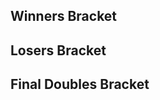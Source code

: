 {{DISPLAYTITLE:Full Bloom 2: Doubles Bracket}}
{{tabs static
|name1=Overview
|link1=Full Bloom/2
|name2=Singles Bracket
|link2=Full Bloom/2/Singles Bracket
|name3=Doubles Bracket
|link3=Full Bloom/2/Doubles Bracket
|This=3
}}
==Winners Bracket==
{{64DEDoublesWBracketA
|column-width=160

<!-- ROUND 1 -->
|r1m1t1p1=Lucky |r1m1t1p1flag=us
|r1m1t1p2=Vro |r1m1t1p2flag=us |r1m1t1score={{win}}
|r1m1t2p1=Bye |r1m1t2p1flag=
|r1m1t2p2=Bye |r1m1t2p2flag= |r1m1t2score=
|r1m1win=1

|r1m2t1p1=C Mill$ |r1m2t1p1flag=us
|r1m2t1p2=Hacky |r1m2t1p2flag=us |r1m2t1score=2
|r1m2t2p1=Phoenix |r1m2t2p1flag=us
|r1m2t2p2=$PANK |r1m2t2p2flag=us |r1m2t2score=0
|r1m2win=1

|r1m3t1p1=Cantus |r1m3t1p1flag=us
|r1m3t1p2=Eseif |r1m3t1p2flag=us |r1m3t1score=2
|r1m3t2p1===== |r1m3t2p1flag=us
|r1m3t2p2=R |r1m3t2p2flag=us |r1m3t2score=0
|r1m3win=1

|r1m4t1p1=shabo |r1m4t1p1flag=us
|r1m4t1p2=ChaiTea |r1m4t1p2flag=us |r1m4t1score=2
|r1m4t2p1=Biff$$$$ |r1m4t2p1flag=us
|r1m4t2p2=Suidt |r1m4t2p2flag=us |r1m4t2score=0
|r1m4win=1

|r1m5t1p1=Shinobi |r1m5t1p1flag=us
|r1m5t1p2=ORLY |r1m5t1p2flag=us |r1m5t1score={{win}}
|r1m5t2p1=Bye |r1m5t2p1flag=
|r1m5t2p2=Bye |r1m5t2p2flag= |r1m5t2score=
|r1m5win=1

|r1m6t1p1=Danil |r1m6t1p1flag=us
|r1m6t1p2=Moy |r1m6t1p2flag=us |r1m6t1score={{win}}
|r1m6t2p1=Eulr |r1m6t2p1flag=us
|r1m6t2p2=Dividedcell |r1m6t2p2flag=us |r1m6t2score=DQ
|r1m6win=1

|r1m7t1p1=Mentaculus |r1m7t1p1flag=us
|r1m7t1p2=J |r1m7t1p2flag=us |r1m7t1score={{win}}
|r1m7t2p1=Bye |r1m7t2p1flag=
|r1m7t2p2=Bye |r1m7t2p2flag= |r1m7t2score=
|r1m7win=1

|r1m8t1p1=Flashburn 117 |r1m8t1p1flag=us
|r1m8t1p2=Knubs. |r1m8t1p2flag=us |r1m8t1score=2
|r1m8t2p1=Mahatma |r1m8t2p1flag=us
|r1m8t2p2=Slag |r1m8t2p2flag=us |r1m8t2score=0
|r1m8win=1

|r1m9t1p1=Axe |r1m9t1p1flag=us
|r1m9t1p2=voorhese |r1m9t1p2flag=us |r1m9t1score={{win}}
|r1m9t2p1=Bye |r1m9t2p1flag=
|r1m9t2p2=Bye |r1m9t2p2flag= |r1m9t2score=
|r1m9win=1

|r1m10t1p1=Amplas |r1m10t1p1flag=us
|r1m10t1p2=indy |r1m10t1p2flag=us |r1m10t1score=2
|r1m10t2p1=Brickhouse |r1m10t2p1flag=us
|r1m10t2p2=Shadow the Edgehog |r1m10t2p2flag=us |r1m10t2score=1
|r1m10win=1

|r1m11t1p1=Village Mascot |r1m11t1p1flag=us
|r1m11t1p2=Team Nick |r1m11t1p2flag=us |r1m11t1score=2
|r1m11t2p1=Bombor |r1m11t2p1flag=us
|r1m11t2p2=Karker |r1m11t2p2flag=us |r1m11t2score=0
|r1m11win=1

|r1m12t1p1=RoBoat |r1m12t1p1flag=us
|r1m12t1p2=CawRiN |r1m12t1p2flag=us |r1m12t1score=2
|r1m12t2p1=Daddy |r1m12t2p1flag=us
|r1m12t2p2=FagStag69 |r1m12t2p2flag=us |r1m12t2score=0
|r1m12win=1

|r1m13t1p1=homemadewaffles |r1m13t1p1flag=us
|r1m13t1p2=Drephen |r1m13t1p2flag=us |r1m13t1score={{win}}
|r1m13t2p1=Bye |r1m13t2p1flag=
|r1m13t2p2=Bye |r1m13t2p2flag= |r1m13t2score=
|r1m13win=1

|r1m14t1p1=Blahguy |r1m14t1p1flag=us
|r1m14t1p2=HopE |r1m14t1p2flag=us |r1m14t1score=2
|r1m14t2p1=Dove |r1m14t2p1flag=us
|r1m14t2p2=TM75 |r1m14t2p2flag=us |r1m14t2score=0
|r1m14win=1

|r1m15t1p1=Thexy |r1m15t1p1flag=us
|r1m15t1p2=LuigigoShard |r1m15t1p2flag=us |r1m15t1score=2
|r1m15t2p1=Russy |r1m15t2p1flag=us
|r1m15t2p2=Sneker |r1m15t2p2flag=us |r1m15t2score=1
|r1m15win=1

|r1m16t1p1=Gracen |r1m16t1p1flag=us
|r1m16t1p2=Jelly |r1m16t1p2flag=us |r1m16t1score=0
|r1m16t2p1=Cal |r1m16t2p1flag=us
|r1m16t2p2=Muta |r1m16t2p2flag=us |r1m16t2score=2
|r1m16win=2

|r1m17t1p1=Kels |r1m17t1p1flag=us
|r1m17t1p2=Darkatma |r1m17t1p2flag=us |r1m17t1score={{win}}
|r1m17t2p1=Bye |r1m17t2p1flag=
|r1m17t2p2=Bye |r1m17t2p2flag= |r1m17t2score=
|r1m17win=1

|r1m18t1p1=mist |r1m18t1p1flag=us
|r1m18t1p2=Professor_wizard |r1m18t1p2flag=us |r1m18t1score={{win}}
|r1m18t2p1=Penis Ryan |r1m18t2p1flag=us
|r1m18t2p2=Conquistadorable |r1m18t2p2flag=us |r1m18t2score=DQ
|r1m18win=1

|r1m19t1p1=Thrash |r1m19t1p1flag=us
|r1m19t1p2=Bajef |r1m19t1p2flag=us |r1m19t1score=2
|r1m19t2p1=ZYZ |r1m19t2p1flag=us
|r1m19t2p2=Drownt |r1m19t2p2flag=us |r1m19t2score=0
|r1m19win=1

|r1m20t1p1=Bench |r1m20t1p1flag=us
|r1m20t1p2=Kyari |r1m20t1p2flag=us |r1m20t1score=2
|r1m20t2p1=Scum |r1m20t2p1flag=us
|r1m20t2p2=Jick |r1m20t2p2flag=us |r1m20t2score=0
|r1m20win=1

|r1m21t1p1=Beach |r1m21t1p1flag=us
|r1m21t1p2=Ginger |r1m21t1p2flag=us |r1m21t1score={{win}}
|r1m21t2p1=Bye |r1m21t2p1flag=
|r1m21t2p2=Bye |r1m21t2p2flag= |r1m21t2score=
|r1m21win=1

|r1m22t1p1=Quint |r1m22t1p1flag=us
|r1m22t1p2=Hoff |r1m22t1p2flag=us |r1m22t1score=2
|r1m22t2p1=Jam |r1m22t2p1flag=us
|r1m22t2p2=Senson |r1m22t2p2flag=us |r1m22t2score=0
|r1m22win=1

|r1m23t1p1=Homestar |r1m23t1p1flag=us
|r1m23t1p2=Onisser |r1m23t1p2flag=us |r1m23t1score=2
|r1m23t2p1=Fry |r1m23t2p1flag=us
|r1m23t2p2=chad |r1m23t2p2flag=us |r1m23t2score=0
|r1m23win=1

|r1m24t1p1=Xanthus |r1m24t1p1flag=us
|r1m24t1p2=Deep Fox |r1m24t1p2flag=us |r1m24t1score=2
|r1m24t2p1=psych |r1m24t2p1flag=us
|r1m24t2p2=King Boolean |r1m24t2p2flag=us |r1m24t2score=0
|r1m24win=1

|r1m25t1p1=Prince Abu |r1m25t1p1flag=us
|r1m25t1p2=KJH |r1m25t1p2flag=us |r1m25t1score={{win}}
|r1m25t2p1=Bye |r1m25t2p1flag=
|r1m25t2p2=Bye |r1m25t2p2flag= |r1m25t2score=
|r1m25win=1

|r1m26t1p1=Hard R |r1m26t1p1flag=us
|r1m26t1p2=superfast jellyfish |r1m26t1p2flag=us |r1m26t1score={{win}}
|r1m26t2p1=Tarchwood |r1m26t2p1flag=us
|r1m26t2p2=Banana Steve |r1m26t2p2flag=us |r1m26t2score=DQ
|r1m26win=1

|r1m27t1p1=Peanut |r1m27t1p1flag=us
|r1m27t1p2=Strawberry Love |r1m27t1p2flag=us |r1m27t1score=2
|r1m27t2p1=Armani$$$ |r1m27t2p1flag=us
|r1m27t2p2=Azula |r1m27t2p2flag=us |r1m27t2score=0
|r1m27win=1

|r1m28t1p1=☆ Raptor Bootsy ☆ |r1m28t1p1flag=us
|r1m28t1p2=OvaltineHot |r1m28t1p2flag=us |r1m28t1score=2
|r1m28t2p1=Anasazi |r1m28t2p1flag=us
|r1m28t2p2=Surfer Jesus |r1m28t2p2flag=us |r1m28t2score=0
|r1m28win=1

|r1m29t1p1=Rik |r1m29t1p1flag=us
|r1m29t1p2=Lanceinthepants |r1m29t1p2flag=us |r1m29t1score={{win}}
|r1m29t2p1=Bye |r1m29t2p1flag=
|r1m29t2p2=Bye |r1m29t2p2flag= |r1m29t2score=
|r1m29win=1

|r1m30t1p1=Orange |r1m30t1p1flag=us
|r1m30t1p2=Stringer |r1m30t1p2flag=us |r1m30t1score={{win}}
|r1m30t2p1=Engine |r1m30t2p1flag=us
|r1m30t2p2=GameOver |r1m30t2p2flag=us |r1m30t2score=DQ
|r1m30win=1

|r1m31t1p1=Webs |r1m31t1p1flag=us
|r1m31t1p2=Cob |r1m31t1p2flag=us |r1m31t1score=2
|r1m31t2p1=MOJoe |r1m31t2p1flag=us
|r1m31t2p2=Trixter |r1m31t2p2flag=us |r1m31t2score=0
|r1m31win=1

|r1m32t1p1=Phrigid |r1m32t1p1flag=us
|r1m32t1p2=$wank |r1m32t1p2flag=us |r1m32t1score=2
|r1m32t2p1=A . Y . N . B . A . |r1m32t2p1flag=us
|r1m32t2p2=SweetDee |r1m32t2p2flag=us |r1m32t2score=0
|r1m32win=1

<!-- ROUND 2 -->
|r2m1t1p1=Lucky |r2m1t1p1flag=us
|r2m1t1p2=Vro |r2m1t1p2flag=us |r2m1t1score=2
|r2m1t2p1=C Mill$ |r2m1t2p1flag=us
|r2m1t2p2=Hacky |r2m1t2p2flag=us |r2m1t2score=0
|r2m1win=1

|r2m2t1p1=Cantus |r2m2t1p1flag=us
|r2m2t1p2=Eseif |r2m2t1p2flag=us |r2m2t1score=2
|r2m2t2p1=shabo |r2m2t2p1flag=us
|r2m2t2p2=ChaiTea |r2m2t2p2flag=us |r2m2t2score=1
|r2m2win=1

|r2m3t1p1=Shinobi |r2m3t1p1flag=us
|r2m3t1p2=ORLY |r2m3t1p2flag=us |r2m3t1score=2
|r2m3t2p1=Danil |r2m3t2p1flag=us
|r2m3t2p2=Moy |r2m3t2p2flag=us |r2m3t2score=0
|r2m3win=1

|r2m4t1p1=Mentaculus |r2m4t1p1flag=us
|r2m4t1p2=J |r2m4t1p2flag=us |r2m4t1score=2
|r2m4t2p1=Flashburn 117 |r2m4t2p1flag=us
|r2m4t2p2=Knubs. |r2m4t2p2flag=us |r2m4t2score=1
|r2m4win=1

|r2m5t1p1=Axe |r2m5t1p1flag=us
|r2m5t1p2=voorhese |r2m5t1p2flag=us |r2m5t1score=2
|r2m5t2p1=Amplas |r2m5t2p1flag=us
|r2m5t2p2=indy |r2m5t2p2flag=us |r2m5t2score=0
|r2m5win=1

|r2m6t1p1=Village Mascot |r2m6t1p1flag=us
|r2m6t1p2=Team Nick |r2m6t1p2flag=us |r2m6t1score=2
|r2m6t2p1=RoBoat |r2m6t2p1flag=us
|r2m6t2p2=CawRiN |r2m6t2p2flag=us |r2m6t2score=1
|r2m6win=1

|r2m7t1p1=homemadewaffles |r2m7t1p1flag=us
|r2m7t1p2=Drephen |r2m7t1p2flag=us |r2m7t1score=2
|r2m7t2p1=Blahguy |r2m7t2p1flag=us
|r2m7t2p2=HopE |r2m7t2p2flag=us |r2m7t2score=0
|r2m7win=1

|r2m8t1p1=Thexy |r2m8t1p1flag=us
|r2m8t1p2=LuigigoShard |r2m8t1p2flag=us |r2m8t1score=2
|r2m8t2p1=Cal |r2m8t2p1flag=us
|r2m8t2p2=Muta |r2m8t2p2flag=us |r2m8t2score=0
|r2m8win=1

|r2m9t1p1=Kels |r2m9t1p1flag=us
|r2m9t1p2=Darkatma |r2m9t1p2flag=us |r2m9t1score=2
|r2m9t2p1=mist |r2m9t2p1flag=us
|r2m9t2p2=Professor_wizard |r2m9t2p2flag=us |r2m9t2score=0
|r2m9win=1

|r2m10t1p1=Thrash |r2m10t1p1flag=us
|r2m10t1p2=Bajef |r2m10t1p2flag=us |r2m10t1score=2
|r2m10t2p1=Bench |r2m10t2p1flag=us
|r2m10t2p2=Kyari |r2m10t2p2flag=us |r2m10t2score=0
|r2m10win=1

|r2m11t1p1=Beach |r2m11t1p1flag=us
|r2m11t1p2=Ginger |r2m11t1p2flag=us |r2m11t1score=2
|r2m11t2p1=Quint |r2m11t2p1flag=us
|r2m11t2p2=Hoff |r2m11t2p2flag=us |r2m11t2score=0
|r2m11win=1

|r2m12t1p1=Homestar |r2m12t1p1flag=us
|r2m12t1p2=Onisser |r2m12t1p2flag=us |r2m12t1score=2
|r2m12t2p1=Xanthus |r2m12t2p1flag=us
|r2m12t2p2=Deep Fox |r2m12t2p2flag=us |r2m12t2score=0
|r2m12win=1

|r2m13t1p1=Prince Abu |r2m13t1p1flag=us
|r2m13t1p2=KJH |r2m13t1p2flag=us |r2m13t1score=2
|r2m13t2p1=Hard R |r2m13t2p1flag=us
|r2m13t2p2=superfast jellyfish |r2m13t2p2flag=us |r2m13t2score=0
|r2m13win=1

|r2m14t1p1=Peanut |r2m14t1p1flag=us
|r2m14t1p2=Strawberry Love |r2m14t1p2flag=us |r2m14t1score=2
|r2m14t2p1=☆ Raptor Bootsy ☆ |r2m14t2p1flag=us
|r2m14t2p2=OvaltineHot |r2m14t2p2flag=us |r2m14t2score=1
|r2m14win=1

|r2m15t1p1=Rik |r2m15t1p1flag=us
|r2m15t1p2=Lanceinthepants |r2m15t1p2flag=us |r2m15t1score=2
|r2m15t2p1=Orange |r2m15t2p1flag=us
|r2m15t2p2=Stringer |r2m15t2p2flag=us |r2m15t2score=0
|r2m15win=1

|r2m16t1p1=Webs |r2m16t1p1flag=us
|r2m16t1p2=Cob |r2m16t1p2flag=us |r2m16t1score=2
|r2m16t2p1=Phrigid |r2m16t2p1flag=us
|r2m16t2p2=$wank |r2m16t2p2flag=us |r2m16t2score=1
|r2m16win=1

<!-- ROUND 3 -->
|r3m1t1p1=Lucky |r3m1t1p1flag=us
|r3m1t1p2=Vro |r3m1t1p2flag=us |r3m1t1score=2
|r3m1t2p1=Cantus |r3m1t2p1flag=us
|r3m1t2p2=Eseif |r3m1t2p2flag=us |r3m1t2score=0
|r3m1win=1

|r3m2t1p1=Shinobi |r3m2t1p1flag=us
|r3m2t1p2=ORLY |r3m2t1p2flag=us |r3m2t1score=2
|r3m2t2p1=Mentaculus |r3m2t2p1flag=us
|r3m2t2p2=J |r3m2t2p2flag=us |r3m2t2score=1
|r3m2win=1


|r3m3t1p1=Axe |r3m3t1p1flag=us
|r3m3t1p2=voorhese |r3m3t1p2flag=us |r3m3t1score=2
|r3m3t2p1=Village Mascot |r3m3t2p1flag=us
|r3m3t2p2=Team Nick |r3m3t2p2flag=us |r3m3t2score=0
|r3m3win=1

|r3m4t1p1=homemadewaffles |r3m4t1p1flag=us
|r3m4t1p2=Drephen |r3m4t1p2flag=us |r3m4t1score=2
|r3m4t2p1=Thexy |r3m4t2p1flag=us
|r3m4t2p2=LuigigoShard |r3m4t2p2flag=us |r3m4t2score=0
|r3m4win=1

|r3m5t1p1=Kels |r3m5t1p1flag=us
|r3m5t1p2=Darkatma |r3m5t1p2flag=us |r3m5t1score=2
|r3m5t2p1=Thrash |r3m5t2p1flag=us
|r3m5t2p2=Bajef |r3m5t2p2flag=us |r3m5t2score=0
|r3m5win=1

|r3m6t1p1=Beach |r3m6t1p1flag=us
|r3m6t1p2=Ginger |r3m6t1p2flag=us |r3m6t1score=1
|r3m6t2p1=Homestar |r3m6t2p1flag=us
|r3m6t2p2=Onisser |r3m6t2p2flag=us |r3m6t2score=2
|r3m6win=2

|r3m7t1p1=Prince Abu |r3m7t1p1flag=us
|r3m7t1p2=KJH |r3m7t1p2flag=us |r3m7t1score=2
|r3m7t2p1=Peanut |r3m7t2p1flag=us
|r3m7t2p2=Strawberry Love |r3m7t2p2flag=us |r3m7t2score=0
|r3m7win=1

|r3m8t1p1=Rik |r3m8t1p1flag=us
|r3m8t1p2=Lanceinthepants |r3m8t1p2flag=us |r3m8t1score=2
|r3m8t2p1=Webs |r3m8t2p1flag=us
|r3m8t2p2=Cob |r3m8t2p2flag=us |r3m8t2score=1
|r3m8win=1

<!-- ROUND 4 -->
|r4m1t1p1=Lucky |r4m1t1p1flag=us
|r4m1t1p2=Vro |r4m1t1p2flag=us |r4m1t1score=2
|r4m1t2p1=Shinobi |r4m1t2p1flag=us
|r4m1t2p2=ORLY |r4m1t2p2flag=us |r4m1t2score=0
|r4m1win=1

|r4m2t1p1=Axe |r4m2t1p1flag=us
|r4m2t1p2=voorhese |r4m2t1p2flag=us |r4m2t1score=2
|r4m2t2p1=homemadewaffles |r4m2t2p1flag=us
|r4m2t2p2=Drephen |r4m2t2p2flag=us |r4m2t2score=1
|r4m2win=1

|r4m3t1p1=Kels |r4m3t1p1flag=us
|r4m3t1p2=Darkatma |r4m3t1p2flag=us |r4m3t1score=2
|r4m3t2p1=Homestar |r4m3t2p1flag=us
|r4m3t2p2=Onisser |r4m3t2p2flag=us |r4m3t2score=0
|r4m3win=1

|r4m4t1p1=Prince Abu |r4m4t1p1flag=us
|r4m4t1p2=KJH |r4m4t1p2flag=us |r4m4t1score=2
|r4m4t2p1=Rik |r4m4t2p1flag=us
|r4m4t2p2=Lanceinthepants |r4m4t2p2flag=us |r4m4t2score=0
|r4m4win=1

<!-- ROUND 5 -->
|r5m1t1p1=Lucky |r5m1t1p1flag=us
|r5m1t1p2=Vro |r5m1t1p2flag=us |r5m1t1score=2
|r5m1t2p1=Axe |r5m1t2p1flag=us
|r5m1t2p2=voorhese |r5m1t2p2flag=us |r5m1t2score=3
|r5m1win=2

|r5m2t1p1=Kels |r5m2t1p1flag=us
|r5m2t1p2=Darkatma |r5m2t1p2flag=us |r5m2t1score=3
|r5m2t2p1=Prince Abu |r5m2t2p1flag=us
|r5m2t2p2=KJH |r5m2t2p2flag=us |r5m2t2score=0
|r5m2win=1
}}
==Losers Bracket==
{{64DEDoublesLBracketA
|column-width=160

<!-- ROUND 1 -->
|l1m1t1p1=Bye |l1m1t1p1flag=
|l1m1t1p2=Bye |l1m1t1p2flag= |l1m1t1score=
|l1m1t2p1=Phoenix |l1m1t2p1flag=us
|l1m1t2p2=$PANK |l1m1t2p2flag=us |l1m1t2score={{win}}
|l1m1win=2

|l1m2t1p1===== |l1m2t1p1flag=us
|l1m2t1p2=R |l1m2t1p2flag=us |l1m2t1score=0
|l1m2t2p1=Biff$$$$ |l1m2t2p1flag=us
|l1m2t2p2=Suidt |l1m2t2p2flag=us |l1m2t2score=2
|l1m2win=2

|l1m3t1p1=Bye |l1m3t1p1flag=
|l1m3t1p2=Bye |l1m3t1p2flag= |l1m3t1score=
|l1m3t2p1=Eulr |l1m3t2p1flag=us
|l1m3t2p2=Dividedcell |l1m3t2p2flag=us |l1m3t2score={{win}}
|l1m3win=2

|l1m4t1p1=Bye |l1m4t1p1flag=
|l1m4t1p2=Bye |l1m4t1p2flag= |l1m4t1score=
|l1m4t2p1=Mahatma |l1m4t2p1flag=us
|l1m4t2p2=Slag |l1m4t2p2flag=us |l1m4t2score={{win}}
|l1m4win=2

|l1m5t1p1=Bye |l1m5t1p1flag=
|l1m5t1p2=Bye |l1m5t1p2flag= |l1m5t1score=
|l1m5t2p1=Brickhouse |l1m5t2p1flag=us
|l1m5t2p2=Shadow the Edgehog |l1m5t2p2flag=us |l1m5t2score={{win}}
|l1m5win=2

|l1m6t1p1=Bombor |l1m6t1p1flag=us
|l1m6t1p2=Karker |l1m6t1p2flag=us |l1m6t1score=2
|l1m6t2p1=Daddy |l1m6t2p1flag=us
|l1m6t2p2=FagStag69 |l1m6t2p2flag=us |l1m6t2score=0
|l1m6win=1

|l1m7t1p1=Bye |l1m7t1p1flag=
|l1m7t1p2=Bye |l1m7t1p2flag= |l1m7t1score=
|l1m7t2p1=Dove |l1m7t2p1flag=us
|l1m7t2p2=TM75 |l1m7t2p2flag=us |l1m7t2score={{win}}
|l1m7win=2

|l1m8t1p1=Russy |l1m8t1p1flag=us
|l1m8t1p2=Sneker |l1m8t1p2flag=us |l1m8t1score=0
|l1m8t2p1=Gracen |l1m8t2p1flag=us
|l1m8t2p2=Jelly |l1m8t2p2flag=us |l1m8t2score=2
|l1m8win=2

|l1m9t1p1=Bye |l1m9t1p1flag=
|l1m9t1p2=Bye |l1m9t1p2flag= |l1m9t1score=
|l1m9t2p1=Penis Ryan |l1m9t2p1flag=us
|l1m9t2p2=Conquistadorable |l1m9t2p2flag=us |l1m9t2score={{win}}
|l1m9win=2

|l1m10t1p1=ZYZ |l1m10t1p1flag=us
|l1m10t1p2=Drownt |l1m10t1p2flag=us |l1m10t1score=2
|l1m10t2p1=Scum |l1m10t2p1flag=us
|l1m10t2p2=Jick |l1m10t2p2flag=us |l1m10t2score=0
|l1m10win=1

|l1m11t1p1=Bye |l1m11t1p1flag=
|l1m11t1p2=Bye |l1m11t1p2flag= |l1m11t1score=
|l1m11t2p1=Jam |l1m11t2p1flag=us
|l1m11t2p2=Senson |l1m11t2p2flag=us |l1m11t2score={{win}}
|l1m11win=2

|l1m12t1p1=Fry |l1m12t1p1flag=us
|l1m12t1p2=chad |l1m12t1p2flag=us |l1m12t1score=0
|l1m12t2p1=psych |l1m12t2p1flag=us
|l1m12t2p2=King Boolean |l1m12t2p2flag=us |l1m12t2score=2
|l1m12win=2

|l1m13t1p1=Bye |l1m13t1p1flag=
|l1m13t1p2=Bye |l1m13t1p2flag= |l1m13t1score=
|l1m13t2p1=Tarchwood |l1m13t2p1flag=us
|l1m13t2p2=Banana Steve |l1m13t2p2flag=us |l1m13t2score={{win}}
|l1m13win=2

|l1m14t1p1=Armani$$$ |l1m14t1p1flag=us
|l1m14t1p2=Azula |l1m14t1p2flag=us |l1m14t1score=2
|l1m14t2p1=Anasazi |l1m14t2p1flag=us
|l1m14t2p2=Surfer Jesus |l1m14t2p2flag=us |l1m14t2score=0
|l1m14win=1

|l1m15t1p1=Bye |l1m15t1p1flag=
|l1m15t1p2=Bye |l1m15t1p2flag= |l1m15t1score=
|l1m15t2p1=Engine |l1m15t2p1flag=us
|l1m15t2p2=GameOver |l1m15t2p2flag=us |l1m15t2score={{win}}
|l1m15win=2

|l1m16t1p1=MOJoe |l1m16t1p1flag=us
|l1m16t1p2=Trixter |l1m16t1p2flag=us |l1m16t1score=2
|l1m16t2p1=A . Y . N . B . A . |l1m16t2p1flag=us
|l1m16t2p2=SweetDee |l1m16t2p2flag=us |l1m16t2score=0
|l1m16win=1

<!-- ROUND 2 -->
|l2m1t1p1=Phrigid |l2m1t1p1flag=us
|l2m1t1p2=$wank |l2m1t1p2flag=us |l2m1t1score=2
|l2m1t2p1=Phoenix |l2m1t2p1flag=us
|l2m1t2p2=$PANK |l2m1t2p2flag=us |l2m1t2score=0
|l2m1win=1

|l2m2t1p1=Orange |l2m2t1p1flag=us
|l2m2t1p2=Stringer |l2m2t1p2flag=us |l2m2t1score=0
|l2m2t2p1=Biff$$$$ |l2m2t2p1flag=us
|l2m2t2p2=Suidt |l2m2t2p2flag=us |l2m2t2score=2
|l2m2win=2

|l2m3t1p1=☆ Raptor Bootsy ☆ |l2m3t1p1flag=us
|l2m3t1p2=OvaltineHot |l2m3t1p2flag=us |l2m3t1score={{win}}
|l2m3t2p1=Eulr |l2m3t2p1flag=us
|l2m3t2p2=Dividedcell |l2m3t2p2flag=us |l2m3t2score=DQ
|l2m3win=1

|l2m4t1p1=Hard R |l2m4t1p1flag=us
|l2m4t1p2=superfast jellyfish |l2m4t1p2flag=us |l2m4t1score=2
|l2m4t2p1=Mahatma |l2m4t2p1flag=us
|l2m4t2p2=Slag |l2m4t2p2flag=us |l2m4t2score=1
|l2m4win=1

|l2m5t1p1=Xanthus |l2m5t1p1flag=us
|l2m5t1p2=Deep Fox |l2m5t1p2flag=us |l2m5t1score=2
|l2m5t2p1=Brickhouse |l2m5t2p1flag=us
|l2m5t2p2=Shadow the Edgehog |l2m5t2p2flag=us |l2m5t2score=0
|l2m5win=1

|l2m6t1p1=Quint |l2m6t1p1flag=us
|l2m6t1p2=Hoff |l2m6t1p2flag=us |l2m6t1score=2
|l2m6t2p1=Bombor |l2m6t2p1flag=us
|l2m6t2p2=Karker |l2m6t2p2flag=us |l2m6t2score=0
|l2m6win=1

|l2m7t1p1=Bench |l2m7t1p1flag=us
|l2m7t1p2=Kyari |l2m7t1p2flag=us |l2m7t1score=2
|l2m7t2p1=Dove |l2m7t2p1flag=us
|l2m7t2p2=TM75 |l2m7t2p2flag=us |l2m7t2score=0
|l2m7win=1

|l2m8t1p1=mist |l2m8t1p1flag=us
|l2m8t1p2=Professor_wizard |l2m8t1p2flag=us |l2m8t1score=0
|l2m8t2p1=Gracen |l2m8t2p1flag=us
|l2m8t2p2=Jelly |l2m8t2p2flag=us |l2m8t2score=2
|l2m8win=2

|l2m9t1p1=Cal |l2m9t1p1flag=us
|l2m9t1p2=Muta |l2m9t1p2flag=us |l2m9t1score={{win}}
|l2m9t2p1=Penis Ryan |l2m9t2p1flag=us
|l2m9t2p2=Conquistadorable |l2m9t2p2flag=us |l2m9t2score=DQ
|l2m9win=1

|l2m10t1p1=Blahguy |l2m10t1p1flag=us
|l2m10t1p2=HopE |l2m10t1p2flag=us |l2m10t1score=2
|l2m10t2p1=ZYZ |l2m10t2p1flag=us
|l2m10t2p2=Drownt |l2m10t2p2flag=us |l2m10t2score=0
|l2m10win=1

|l2m11t1p1=RoBoat |l2m11t1p1flag=us
|l2m11t1p2=CawRiN |l2m11t1p2flag=us |l2m11t1score=2
|l2m11t2p1=Jam |l2m11t2p1flag=us
|l2m11t2p2=Senson |l2m11t2p2flag=us |l2m11t2score=0
|l2m11win=1

|l2m12t1p1=Amplas |l2m12t1p1flag=us
|l2m12t1p2=indy |l2m12t1p2flag=us |l2m12t1score=2
|l2m12t2p1=psych |l2m12t2p1flag=us
|l2m12t2p2=King Boolean |l2m12t2p2flag=us |l2m12t2score=0
|l2m12win=1

|l2m13t1p1=Flashburn 117 |l2m13t1p1flag=us
|l2m13t1p2=Knubs. |l2m13t1p2flag=us |l2m13t1score={{win}}
|l2m13t2p1=Tarchwood |l2m13t2p1flag=us
|l2m13t2p2=Banana Steve |l2m13t2p2flag=us |l2m13t2score=DQ
|l2m13win=1

|l2m14t1p1=Danil |l2m14t1p1flag=us
|l2m14t1p2=Moy |l2m14t1p2flag=us |l2m14t1score=2
|l2m14t2p1=Armani$$$ |l2m14t2p1flag=us
|l2m14t2p2=Azula |l2m14t2p2flag=us |l2m14t2score=1
|l2m14win=1

|l2m15t1p1=shabo |l2m15t1p1flag=us
|l2m15t1p2=ChaiTea |l2m15t1p2flag=us |l2m15t1score={{win}}
|l2m15t2p1=Engine |l2m15t2p1flag=us
|l2m15t2p2=GameOver |l2m15t2p2flag=us |l2m15t2score=DQ
|l2m15win=1

|l2m16t1p1=C Mill$ |l2m16t1p1flag=us
|l2m16t1p2=Hacky |l2m16t1p2flag=us |l2m16t1score=2
|l2m16t2p1=MOJoe |l2m16t2p1flag=us
|l2m16t2p2=Trixter |l2m16t2p2flag=us |l2m16t2score=0
|l2m16win=1

<!-- ROUND 3 -->
|l3m1t1p1=Phrigid |l3m1t1p1flag=us
|l3m1t1p2=$wank |l3m1t1p2flag=us |l3m1t1score=0
|l3m1t2p1=Biff$$$$ |l3m1t2p1flag=us
|l3m1t2p2=Suidt |l3m1t2p2flag=us |l3m1t2score=2
|l3m1win=2

|l3m2t1p1=☆ Raptor Bootsy ☆ |l3m2t1p1flag=us
|l3m2t1p2=OvaltineHot |l3m2t1p2flag=us |l3m2t1score=2
|l3m2t2p1=Hard R |l3m2t2p1flag=us
|l3m2t2p2=superfast jellyfish |l3m2t2p2flag=us |l3m2t2score=1
|l3m2win=1

|l3m3t1p1=Xanthus |l3m3t1p1flag=us
|l3m3t1p2=Deep Fox |l3m3t1p2flag=us |l3m3t1score=0
|l3m3t2p1=Quint |l3m3t2p1flag=us
|l3m3t2p2=Hoff |l3m3t2p2flag=us |l3m3t2score=2
|l3m3win=2

|l3m4t1p1=Bench |l3m4t1p1flag=us
|l3m4t1p2=Kyari |l3m4t1p2flag=us |l3m4t1score=0
|l3m4t2p1=Gracen |l3m4t2p1flag=us
|l3m4t2p2=Jelly |l3m4t2p2flag=us |l3m4t2score=2
|l3m4win=2

|l3m5t1p1=Cal |l3m5t1p1flag=us
|l3m5t1p2=Muta |l3m5t1p2flag=us |l3m5t1score=0
|l3m5t2p1=Blahguy |l3m5t2p1flag=us
|l3m5t2p2=HopE |l3m5t2p2flag=us |l3m5t2score=2
|l3m5win=2

|l3m6t1p1=RoBoat |l3m6t1p1flag=us
|l3m6t1p2=CawRiN |l3m6t1p2flag=us |l3m6t1score=2
|l3m6t2p1=Amplas |l3m6t2p1flag=us
|l3m6t2p2=indy |l3m6t2p2flag=us |l3m6t2score=1
|l3m6win=1

|l3m7t1p1=Flashburn 117 |l3m7t1p1flag=us
|l3m7t1p2=Knubs. |l3m7t1p2flag=us |l3m7t1score=2
|l3m7t2p1=Danil |l3m7t2p1flag=us
|l3m7t2p2=Moy |l3m7t2p2flag=us |l3m7t2score=0
|l3m7win=1

|l3m8t1p1=shabo |l3m8t1p1flag=us
|l3m8t1p2=ChaiTea |l3m8t1p2flag=us |l3m8t1score=2
|l3m8t2p1=C Mill$ |l3m8t2p1flag=us
|l3m8t2p2=Hacky |l3m8t2p2flag=us |l3m8t2score=0
|l3m8win=1

<!-- ROUND 4 -->
|l4m1t1p1=Thexy |l4m1t1p1flag=us
|l4m1t1p2=LuigigoShard |l4m1t1p2flag=us |l4m1t1score=2
|l4m1t2p1=Biff$$$$ |l4m1t2p1flag=us
|l4m1t2p2=Suidt |l4m1t2p2flag=us |l4m1t2score=0
|l4m1win=1

|l4m2t1p1=Village Mascot |l4m2t1p1flag=us
|l4m2t1p2=Team Nick |l4m2t1p2flag=us |l4m2t1score=2
|l4m2t2p1=☆ Raptor Bootsy ☆ |l4m2t2p1flag=us
|l4m2t2p2=OvaltineHot |l4m2t2p2flag=us |l4m2t2score=0
|l4m2win=1

|l4m3t1p1=Mentaculus |l4m3t1p1flag=us
|l4m3t1p2=J |l4m3t1p2flag=us |l4m3t1score=2
|l4m3t2p1=Quint |l4m3t2p1flag=us
|l4m3t2p2=Hoff |l4m3t2p2flag=us |l4m3t2score=0
|l4m3win=1

|l4m4t1p1=Cantus |l4m4t1p1flag=us
|l4m4t1p2=Eseif |l4m4t1p2flag=us |l4m4t1score=2
|l4m4t2p1=Gracen |l4m4t2p1flag=us
|l4m4t2p2=Jelly |l4m4t2p2flag=us |l4m4t2score=1
|l4m4win=1

|l4m5t1p1=Webs |l4m5t1p1flag=us
|l4m5t1p2=Cob |l4m5t1p2flag=us |l4m5t1score=2
|l4m5t2p1=Blahguy |l4m5t2p1flag=us
|l4m5t2p2=HopE |l4m5t2p2flag=us |l4m5t2score=0
|l4m5win=1

|l4m6t1p1=Peanut |l4m6t1p1flag=us
|l4m6t1p2=Strawberry Love |l4m6t1p2flag=us |l4m6t1score=0
|l4m6t2p1=RoBoat |l4m6t2p1flag=us
|l4m6t2p2=CawRiN |l4m6t2p2flag=us |l4m6t2score=2
|l4m6win=2

|l4m7t1p1=Beach |l4m7t1p1flag=us
|l4m7t1p2=Ginger |l4m7t1p2flag=us |l4m7t1score=2
|l4m7t2p1=Flashburn 117 |l4m7t2p1flag=us
|l4m7t2p2=Knubs. |l4m7t2p2flag=us |l4m7t2score=0
|l4m7win=1

|l4m8t1p1=Thrash |l4m8t1p1flag=us
|l4m8t1p2=Bajef |l4m8t1p2flag=us |l4m8t1score=1
|l4m8t2p1=shabo |l4m8t2p1flag=us
|l4m8t2p2=ChaiTea |l4m8t2p2flag=us |l4m8t2score=2
|l4m8win=2

<!-- ROUND 5 -->
|l5m1t1p1=Thexy |l5m1t1p1flag=us
|l5m1t1p2=LuigigoShard |l5m1t1p2flag=us |l5m1t1score=2
|l5m1t2p1=Village Mascot |l5m1t2p1flag=us
|l5m1t2p2=Team Nick |l5m1t2p2flag=us |l5m1t2score=1
|l5m1win=1

|l5m2t1p1=Mentaculus |l5m2t1p1flag=us
|l5m2t1p2=J |l5m2t1p2flag=us |l5m2t1score=2
|l5m2t2p1=Cantus |l5m2t2p1flag=us
|l5m2t2p2=Eseif |l5m2t2p2flag=us |l5m2t2score=0
|l5m2win=1

|l5m3t1p1=Webs |l5m3t1p1flag=us
|l5m3t1p2=Cob |l5m3t1p2flag=us |l5m3t1score=0
|l5m3t2p1=RoBoat |l5m3t2p1flag=us
|l5m3t2p2=CawRiN |l5m3t2p2flag=us |l5m3t2score=2
|l5m3win=2

|l5m4t1p1=Beach |l5m4t1p1flag=us
|l5m4t1p2=Ginger |l5m4t1p2flag=us |l5m4t1score=2
|l5m4t2p1=shabo |l5m4t2p1flag=us
|l5m4t2p2=ChaiTea |l5m4t2p2flag=us |l5m4t2score=0
|l5m4win=1

<!-- ROUND 6 -->
|l6m1t1p1=Homestar |l6m1t1p1flag=us
|l6m1t1p2=Onisser |l6m1t1p2flag=us |l6m1t1score=2
|l6m1t2p1=Thexy |l6m1t2p1flag=us
|l6m1t2p2=LuigigoShard |l6m1t2p2flag=us |l6m1t2score=0
|l6m1win=1

|l6m2t1p1=Rik |l6m2t1p1flag=us
|l6m2t1p2=Lanceinthepants |l6m2t1p2flag=us |l6m2t1score=2
|l6m2t2p1=Mentaculus |l6m2t2p1flag=us
|l6m2t2p2=J |l6m2t2p2flag=us |l6m2t2score=0
|l6m2win=1

|l6m3t1p1=Shinobi |l6m3t1p1flag=us
|l6m3t1p2=ORLY |l6m3t1p2flag=us |l6m3t1score=2
|l6m3t2p1=RoBoat |l6m3t2p1flag=us
|l6m3t2p2=CawRiN |l6m3t2p2flag=us |l6m3t2score=0
|l6m3win=1

|l6m4t1p1=homemadewaffles |l6m4t1p1flag=us
|l6m4t1p2=Drephen |l6m4t1p2flag=us |l6m4t1score=2
|l6m4t2p1=Beach |l6m4t2p1flag=us
|l6m4t2p2=Ginger |l6m4t2p2flag=us |l6m4t2score=1
|l6m4win=1

<!-- ROUND 7 -->
|l7m1t1p1=Homestar |l7m1t1p1flag=us
|l7m1t1p2=Onisser |l7m1t1p2flag=us |l7m1t1score=1
|l7m1t2p1=Rik |l7m1t2p1flag=us
|l7m1t2p2=Lanceinthepants |l7m1t2p2flag=us |l7m1t2score=3
|l7m1win=2

|l7m2t1p1=Shinobi |l7m2t1p1flag=us
|l7m2t1p2=ORLY |l7m2t1p2flag=us |l7m2t1score=2
|l7m2t2p1=homemadewaffles |l7m2t2p1flag=us
|l7m2t2p2=Drephen |l7m2t2p2flag=us |l7m2t2score=3
|l7m2win=2

<!-- ROUND 8 -->
|l8m1t1p1=Lucky |l8m1t1p1flag=us
|l8m1t1p2=Vro |l8m1t1p2flag=us |l8m1t1score=3
|l8m1t2p1=Rik |l8m1t2p1flag=us
|l8m1t2p2=Lanceinthepants |l8m1t2p2flag=us |l8m1t2score=0
|l8m1win=1

|l8m2t1p1=Prince Abu |l8m2t1p1flag=us
|l8m2t1p2=KJH |l8m2t1p2flag=us |l8m2t1score=3
|l8m2t2p1=homemadewaffles |l8m2t2p1flag=us
|l8m2t2p2=Drephen |l8m2t2p2flag=us |l8m2t2score=2
|l8m2win=1
}}
<onlyinclude>
==Final Doubles Bracket==
{{DEFinalDoublesBracket
<!-- FROM WINNERS -->
|r1m1t1p1=Axe |r1m1t1p1flag=us
|r1m1t1p2=voorhese |r1m1t1p2flag=us |r1m1t1score=0
|r1m1t2p1=Kels |r1m1t2p1flag=us
|r1m1t2p2=Darkatma |r1m1t2p2flag=us |r1m1t2score=3
|r1m1win=2

<!-- FROM LOSERS -->
|l1m1t1p1=Lucky |l1m1t1p1flag=us
|l1m1t1p2=Vro |l1m1t1p2flag=us |l1m1t1score=3
|l1m1t2p1=Prince Abu |l1m1t2p1flag=us
|l1m1t2p2=KJH |l1m1t2p2flag=us |l1m1t2score=0
|l1m1win=1

<!-- LOSERS FINALS -->
|r2m1t1p1=Axe |r2m1t1p1flag=us
|r2m1t1p2=voorhese |r2m1t1p2flag=us |r2m1t1score=2
|r2m1t2p1=Lucky |r2m1t2p1flag=us
|r2m1t2p2=Vro |r2m1t2p2flag=us |r2m1t2score=3
|r2m1win=2

<!-- GRAND FINALS -->
|r3m1t1p1=Kels |r3m1t1p1flag=us
|r3m1t1p2=Darkatma |r3m1t1p2flag=us |r3m1t1score=3
|r3m1t2p1=Lucky |r3m1t2p1flag=us
|r3m1t2p2=Vro |r3m1t2p2flag=us |r3m1t2score=0
|r3m1win=1
}}
</onlyinclude>
